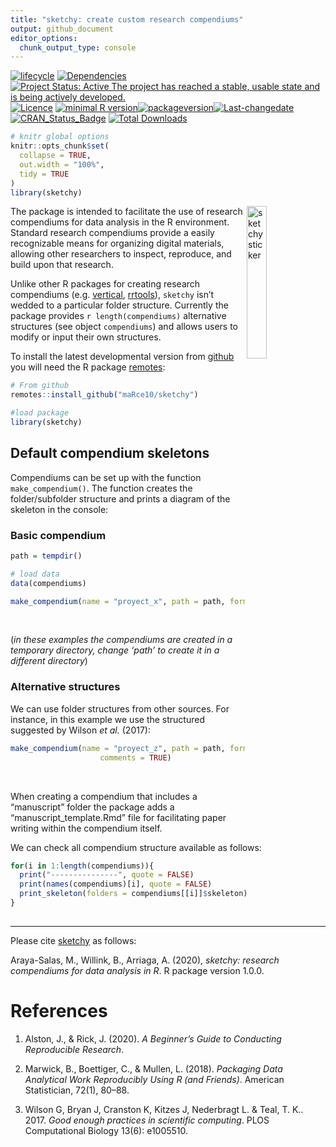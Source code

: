 ```yaml
---
title: "sketchy: create custom research compendiums"
output: github_document
editor_options: 
  chunk_output_type: console
---
```


<!-- README.md is generated from README.Rmd. Please edit that file -->

<!-- badges: start -->
[![lifecycle](https://img.shields.io/badge/lifecycle-maturing-brightgreen.svg)](https://lifecycle.r-lib.org/articles/stages.html) [![Dependencies](https://tinyverse.netlify.com/badge/sketchy)](https://cran.r-project.org/package=sketchy) [![Project Status: Active  The project has reached a stable, usable state and is being actively developed.](https://www.repostatus.org/badges/latest/active.svg)](https://www.repostatus.org/#active) [![Licence](https://img.shields.io/badge/https://img.shields.io/badge/licence-GPL--2-blue.svg)](https://www.gnu.org/licenses/gpl-3.0.en.html) [![minimal R version](https://img.shields.io/badge/R%3E%3D-`r strsplit(gsub("depends: R \\(|\\)", "", grep("DEPENDS", ignore.case = TRUE, readLines(con = "./DESCRIPTION"), value = TRUE), ignore.case = TRUE), ",")[[1]][1]`-6666ff.svg)](https://cran.r-project.org/)[![packageversion](https://img.shields.io/badge/Package%20version-`r gsub("version: |version:", "", grep("^version", ignore.case = TRUE, readLines(con = "./DESCRIPTION"), value = TRUE), ignore.case = TRUE)`-orange.svg?style=flat-square)](commits/develop)[![Last-changedate](https://img.shields.io/badge/last%20change-`r gsub('-', '--', Sys.Date())`-yellowgreen.svg)](/commits/master) [![CRAN_Status_Badge](https://www.r-pkg.org/badges/version/sketchy)](https://cran.r-project.org/package=sketchy)
[![Total Downloads](https://cranlogs.r-pkg.org/badges/grand-total/sketchy)](https://cranlogs.r-pkg.org/badges/grand-total/sketchy)
<!-- badges: end -->

```r

# knitr global options
knitr::opts_chunk$set(
  collapse = TRUE,
  out.width = "100%",
  tidy = TRUE
)
library(sketchy)

```

<img src="man/figures/sketchy_sticker.png" alt="sketchy sticker" align="right" width = "25%" height="25%"/>

The package is intended to facilitate the use of research compendiums for data analysis in the R environment. Standard research compendiums provide a easily recognizable means for organizing digital materials, allowing  other researchers to inspect, reproduce, and build upon that research. 

<!-- Unlike other packages for setting up research compendiums, `sketchy` has very simple functionality. Hence, users can focus on the research project itself rather than on learning how to use a new R package. -->

Unlike other R packages for creating research compendiums (e.g. [vertical](https://github.com/CrumpLab/vertical), [rrtools](https://github.com/benmarwick/rrtools)), `sketchy` isn't  wedded to a particular folder structure. Currently the package provides `r length(compendiums)` alternative structures (see object `compendiums`) and allows users to modify or input their own structures.   

To install the latest developmental version from [github](https://github.com/) you will need the R package [remotes](https://cran.r-project.org/package=remotes):

```r

# From github
remotes::install_github("maRce10/sketchy")

#load package
library(sketchy)

```

## Default compendium skeletons

Compendiums can be set up with the function `make_compendium()`. The function creates the folder/subfolder structure and prints a diagram of the skeleton in the console:

### Basic compendium

```r

path = tempdir()

# load data
data(compendiums)

make_compendium(name = "proyect_x", path = path, format = "basic")

```


&nbsp; 

(*in these examples the compendiums are created in a temporary directory, change 'path' to create it in a different directory*)


### Alternative structures

We can use folder structures from other sources. For instance, in this example we use the structured suggested by Wilson *et al.* (2017):

```r

make_compendium(name = "proyect_z", path = path, format = "large_compendium", 
                    comments = TRUE)

```

&nbsp; 

When creating a compendium that includes a "manuscript" folder the package adds a "manuscript_template.Rmd" file for facilitating paper writing within the compendium itself.


We can check all compendium structure available as follows:

```r

for(i in 1:length(compendiums)){
  print("---------------", quote = FALSE)
  print(names(compendiums)[i], quote = FALSE)
  print_skeleton(folders = compendiums[[i]]$skeleton)
}
  
```
---

Please cite [sketchy](https://marce10.github.io/sketchy/) as follows:

Araya-Salas, M., Willink, B., Arriaga, A. (2020), *sketchy: research compendiums for data analysis in R*. R package version 1.0.0. 


# References

1. Alston, J., & Rick, J. (2020). *A Beginner’s Guide to Conducting Reproducible Research*. 

1. Marwick, B., Boettiger, C., & Mullen, L. (2018). *Packaging Data Analytical Work Reproducibly Using R (and Friends)*. American Statistician, 72(1), 80–88.

1. Wilson G, Bryan J, Cranston K, Kitzes J, Nederbragt L. & Teal, T. K.. 2017. *Good enough practices in scientific computing*. PLOS Computational Biology 13(6): e1005510.
